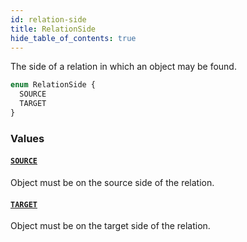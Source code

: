 ```yaml
---
id: relation-side
title: RelationSide
hide_table_of_contents: true
---
```



The side of a relation in which an object may be found.

```graphql
enum RelationSide {
  SOURCE
  TARGET
}
```


### Values

#### [`SOURCE`](#)

Object must be on the source side of the relation.


#### [`TARGET`](#)

Object must be on the target side of the relation.




